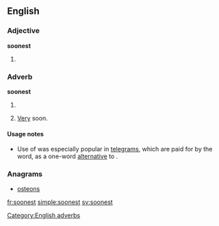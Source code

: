 ==English==

===Adjective===
'''soonest'''

# {{superlative of|soon}}

===Adverb===
'''soonest'''

# {{superlative of|soon}}
# {{context|informal|lang=en}} [[very|Very]] soon.{{rfex}}

====Usage notes====
* {{sense|very soon}} Use of {{term||soonest}} was especially popular in [[telegram]]s, which are paid for by the word, as a one-word [[alternative]] to {{soplink|as|soon|as|possible}}.

===Anagrams===
* [[osteons#English|osteons]]
[[Category:English adverbs]]
[[fr:soonest]]
[[simple:soonest]]
[[sv:soonest]]